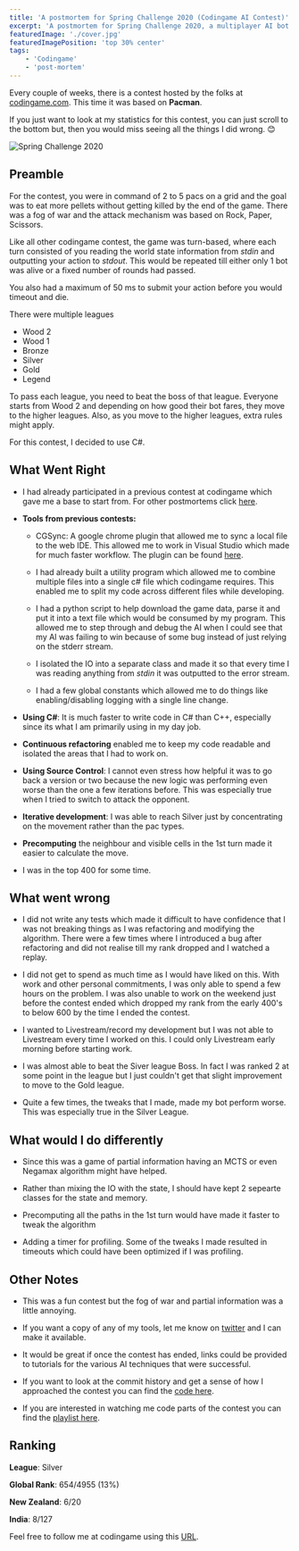 ```yaml
---
title: 'A postmortem for Spring Challenge 2020 (Codingame AI Contest)'
excerpt: 'A postmortem for Spring Challenge 2020, a multiplayer AI bot contest based on Pacman held by codingame'
featuredImage: './cover.jpg'
featuredImagePosition: 'top 30% center'
tags:
    - 'Codingame'
    - 'post-mortem'
---
```


Every couple of weeks, there is a contest hosted by the folks at [codingame.com](http://www.codingame.com). This time it
was based on **Pacman**.

If you just want to look at my statistics for this contest, you can just scroll to the bottom but, then you would miss
seeing all the things I did wrong. 😊

![Spring Challenge 2020](./cover.jpg)

## Preamble

For the contest, you were in command of 2 to 5 pacs on a grid and the goal was to eat more pellets without getting
killed by the end of the game. There was a fog of war and the attack mechanism was based on Rock, Paper, Scissors.

Like all other codingame contest, the game was turn-based, where each turn consisted of you reading the world state
information from _stdin_ and outputting your action to _stdout_. This would be repeated till either only 1 bot was alive
or a fixed number of rounds had passed.

You also had a maximum of 50 ms to submit your action before you would timeout and die.

There were multiple leagues

-   Wood 2
-   Wood 1
-   Bronze
-   Silver
-   Gold
-   Legend

To pass each league, you need to beat the boss of that league. Everyone starts from Wood 2 and depending on how good
their bot fares, they move to the higher leagues. Also, as you move to the higher leagues, extra rules might apply.

For this contest, I decided to use C#.

## What Went Right

-   I had already participated in a previous contest at codingame which gave me a base to start from. For other
    postmortems click [here](/tags/codingame).

-   **Tools from previous contests:**

    -   CGSync: A google chrome plugin that allowed me to sync a local file to the web IDE. This allowed me to work in
        Visual Studio which made for much faster workflow. The plugin can be found
        [here](https://www.codingame.com/forum/t/codingame-sync-beta/614/65).

    -   I had already built a utility program which allowed me to combine multiple files into a single c# file which
        codingame requires. This enabled me to split my code across different files while developing.

    -   I had a python script to help download the game data, parse it and put it into a text file which would be
        consumed by my program. This allowed me to step through and debug the AI when I could see that my AI was failing
        to win because of some bug instead of just relying on the stderr stream.

    -   I isolated the IO into a separate class and made it so that every time I was reading anything from _stdin_ it
        was outputted to the error stream.

    -   I had a few global constants which allowed me to do things like enabling/disabling logging with a single line
        change.

-   **Using C#**: It is much faster to write code in C# than C++, especially since its what I am primarily using in my
    day job.

-   **Continuous refactoring** enabled me to keep my code readable and isolated the areas that I had to work on.

-   **Using Source Control**: I cannot even stress how helpful it was to go back a version or two because the new logic
    was performing even worse than the one a few iterations before. This was especially true when I tried to switch to
    attack the opponent.

-   **Iterative development**: I was able to reach Silver just by concentrating on the movement rather than the pac
    types.

-   **Precomputing** the neighbour and visible cells in the 1st turn made it easier to calculate the move.
-   I was in the top 400 for some time.

## What went wrong

-   I did not write any tests which made it difficult to have confidence that I was not breaking things as I was
    refactoring and modifying the algorithm. There were a few times where I introduced a bug after refactoring and did
    not realise till my rank dropped and I watched a replay.

-   I did not get to spend as much time as I would have liked on this. With work and other personal commitments, I was
    only able to spend a few hours on the problem. I was also unable to work on the weekend just before the contest
    ended which dropped my rank from the early 400's to below 600 by the time I ended the contest.

-   I wanted to Livestream/record my development but I was not able to Livestream every time I worked on this. I could
    only Livestream early morning before starting work.

-   I was almost able to beat the Siver league Boss. In fact I was ranked 2 at some point in the league but I just
    couldn't get that slight improvement to move to the Gold league.

-   Quite a few times, the tweaks that I made, made my bot perform worse. This was especially true in the Silver League.

## What would I do differently

-   Since this was a game of partial information having an MCTS or even Negamax algorithm might have helped.

-   Rather than mixing the IO with the state, I should have kept 2 sepearte classes for the state and memory.

-   Precomputing all the paths in the 1st turn would have made it faster to tweak the algorithm

-   Adding a timer for profiling. Some of the tweaks I made resulted in timeouts which could have been optimized if I
    was profiling.

## Other Notes

-   This was a fun contest but the fog of war and partial information was a little annoying.

-   If you want a copy of any of my tools, let me know on
    [twitter](https://twitter.com/ankur_sheel/status/1263342317894656000) and I can make it available.

-   It would be great if once the contest has ended, links could be provided to tutorials for the various AI techniques
    that were successful.

-   If you want to look at the commit history and get a sense of how I approached the contest you can find the
    [code here](https://github.com/AnkurSheel/codingame/tree/JoinThePac).

-   If you are interested in watching me code parts of the contest you can find the
    [playlist here](https://www.youtube.com/playlist?list=PLyHMMEg7mqQ5IDIgrxixQwdOD5JjcjmuC).

## Ranking

**League**: Silver

**Global Rank**: 654/4955 (13%)

**New Zealand**: 6/20

**India**: 8/127

Feel free to follow me at codingame using this [URL](https://www.codingame.com/servlet/urlinvite?u=1506970).
